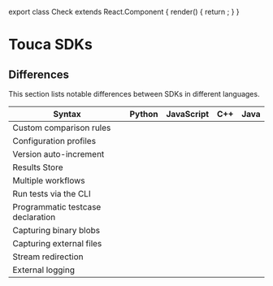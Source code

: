 
export class Check extends React.Component {
  render() {
    return <HiCheckCircle color="green" size="1.25rem" />;
  }
}

# Touca SDKs

<DocCardList />

## Differences

This section lists notable differences between SDKs in different languages.

| Syntax                            | Python    | JavaScript | C++       | Java      |
| --------------------------------- | --------- | ---------- | --------- | --------- |
| Custom comparison rules           | <Check /> | <Check />  |           | <Check /> |
| Configuration profiles            | <Check /> | <Check />  |           |           |
| Version auto-increment            | <Check /> | <Check />  |           |           |
| Results Store                     | <Check /> | <Check />  |           |           |
| Multiple workflows                | <Check /> | <Check />  |           |           |
| Run tests via the CLI             | <Check /> |            |           |           |
| Programmatic testcase declaration | <Check /> |            |           |           |
| Capturing binary blobs            | <Check /> |            |           |           |
| Capturing external files          | <Check /> |            |           |           |
| Stream redirection                |           |            | <Check /> |           |
| External logging                  |           |            | <Check /> |           |
